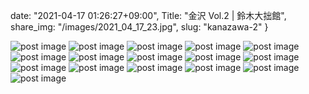 date: "2021-04-17 01:26:27+09:00",
Title: "金沢 Vol.2 | 鈴木大拙館",
share_img: "/images/2021_04_17_23.jpg",
slug: "kanazawa-2"
}

<img src="/images/2021_04_17_14.jpg" alt="post image" />
<img src="/images/2021_04_17_15.jpg" alt="post image" />
<img src="/images/2021_04_17_16.jpg" alt="post image" />
<img src="/images/2021_04_17_17.jpg" alt="post image" />
<img src="/images/2021_04_17_18.jpg" alt="post image" />
<img src="/images/2021_04_17_19.jpg" alt="post image" />
<img src="/images/2021_04_17_20.jpg" alt="post image" />
<img src="/images/2021_04_17_21.jpg" alt="post image" />
<img src="/images/2021_04_17_22.jpg" alt="post image" />
<img src="/images/2021_04_17_23.jpg" alt="post image" />
<img src="/images/2021_04_17_24.jpg" alt="post image" />
<img src="/images/2021_04_17_25.jpg" alt="post image" />
<img src="/images/2021_04_17_26.jpg" alt="post image" />
<img src="/images/2021_04_17_27.jpg" alt="post image" />
<img src="/images/2021_04_17_28.jpg" alt="post image" />
<img src="/images/2021_04_17_29.jpg" alt="post image" />